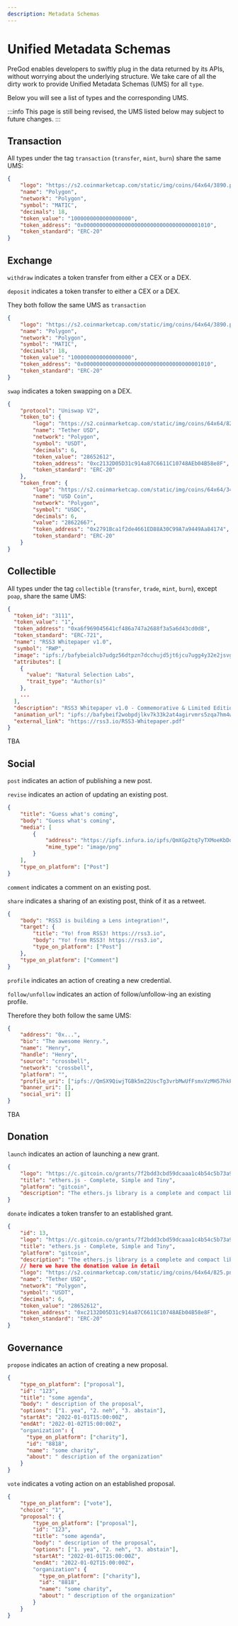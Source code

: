```yaml
---
description: Metadata Schemas
---
```



# Unified Metadata Schemas

PreGod enables developers to swiftly plug in the data returned by its APIs, without worrying about the underlying structure. We take care of all the dirty work to provide Unified Metadata Schemas (UMS) for all `type`.

Below you will see a list of types and the corresponding UMS.

:::info
This page is still being revised, the UMS listed below may subject to future changes.
:::

## Transaction

All types under the tag `transaction` (`transfer`, `mint`, `burn`) share the same UMS:

```json
{
    "logo": "https://s2.coinmarketcap.com/static/img/coins/64x64/3890.png",
    "name": "Polygon",
    "network": "Polygon",
    "symbol": "MATIC",
    "decimals": 18,
    "token_value": "1000000000000000000",
    "token_address": "0x0000000000000000000000000000000000001010",
    "token_standard": "ERC-20"
}
```

## Exchange

<Tabs>
  <TabItem value="exchange_deposit_withdraw" label="deposit/withdraw">

`withdraw` indicates a token transfer from either a CEX or a DEX.

`deposit` indicates a token transfer to either a CEX or a DEX.

They both follow the same UMS as `transaction`

```json
{
    "logo": "https://s2.coinmarketcap.com/static/img/coins/64x64/3890.png",
    "name": "Polygon",
    "network": "Polygon",
    "symbol": "MATIC",
    "decimals": 18,
    "token_value": "1000000000000000000",
    "token_address": "0x0000000000000000000000000000000000001010",
    "token_standard": "ERC-20"
}
```

  </TabItem>

  <TabItem value="exchange_swap" label="swap">

`swap` indicates a token swapping on a DEX.

```json
{
    "protocol": "Uniswap V2",
    "token_to": {
        "logo": "https://s2.coinmarketcap.com/static/img/coins/64x64/825.png",
        "name": "Tether USD",
        "network": "Polygon",
        "symbol": "USDT",
        "decimals": 6,
        "token_value": "28652612",
        "token_address": "0xc2132D05D31c914a87C6611C10748AEb04B58e8F",
        "token_standard": "ERC-20"
    },
    "token_from": {
        "logo": "https://s2.coinmarketcap.com/static/img/coins/64x64/3408.png",
        "name": "USD Coin",
        "network": "Polygon",
        "symbol": "USDC",
        "decimals": 6,
        "value": "28622667",
        "token_address": "0x2791Bca1f2de4661ED88A30C99A7a9449Aa84174",
        "token_standard": "ERC-20"
    }
}
```

  </TabItem>
</Tabs>

## Collectible

All types under the tag `collectible` (`transfer`, `trade`, `mint`, `burn`), except `poap`, share the same UMS:

<Tabs>
  <TabItem value="collectible" label="collectible">

```json
{
  "token_id": "3111",
  "token_value": "1",
  "token_address": "0xa6f969045641cf486a747a2688f3a5a6d43cd0d8",
  "token_standard": "ERC-721",
  "name": "RSS3 Whitepaper v1.0",
  "symbol": "RWP",
  "image": "ipfs://bafybeialcb7udgz56dtpzn7dcchujd5jt6jcu7ugg4y32e2jsvg3z477fq/rss3-whitepaper-no-1.png",
  "attributes": [
    {
      "value": "Natural Selection Labs",
      "trait_type": "Author(s)"
    },
    ...
  ],
  "description": "RSS3 Whitepaper v1.0 - Commemorative & Limited Edition",
  "animation_url": "ipfs://bafybeif2wobpdjlkv7k33k2at4agirvmrs5zqa7hm4wvz72teui6bttg7y/rss3-whitepaper-no-1.glb",
  "external_link": "https://rss3.io/RSS3-Whitepaper.pdf"
}
```

</TabItem>

  <TabItem value="collectible_poap" label="poap">

TBA

</TabItem>

</Tabs>

## Social

<Tabs>
  <TabItem value="social_post" label="post/revise">

`post` indicates an action of publishing a new post.

`revise` indicates an action of updating an existing post.

```json
{
    "title": "Guess what's coming",
    "body": "Guess what's coming",
    "media": [
        {
            "address": "https://ipfs.infura.io/ipfs/QmXGp2tq7yTXMoeKbDqAsFNW9Qw1GGzWbEFiXmhKxVikGj",
            "mime_type": "image/png"
        }
    ],
    "type_on_platform": ["Post"]
}
```

</TabItem>

<TabItem value='social_comment_share' label='comment/share'>

`comment` indicates a comment on an existing post.

`share` indicates a sharing of an existing post, think of it as a retweet.

```json
{
    "body": "RSS3 is building a Lens integration!",
    "target": {
        "title": "Yo! from RSS3! https://rss3.io",
        "body": "Yo! from RSS3! https://rss3.io",
        "type_on_platform": ["Post"]
    },
    "type_on_platform": ["Comment"]
}
```

</TabItem>

  <TabItem value="social_profile_follow_unfollow" label="profile/follow/unfollow">

`profile` indicates an action of creating a new credential.

`follow/unfollow` indicates an action of follow/unfollow-ing an existing profile.

Therefore they both follow the same UMS:

```json
{
    "address": "0x...",
    "bio": "The awesome Henry.",
    "name": "Henry",
    "handle": "Henry",
    "source": "crossbell",
    "network": "crossbell",
    "platform": "",
    "profile_uri": ["ipfs://QmSX9QiwjTGBk5m22UscTg3vrbMwUfFsmxVzMH57hkPD5U/1021.png"],
    "banner_uri": [],
    "social_uri": []
}
```

</TabItem>

  <TabItem value="social_link" label="link">

TBA

</TabItem>
</Tabs>

## Donation

<Tabs>
  <TabItem value="donation_launch" label="launch">

`launch` indicates an action of launching a new grant.

```json
{
    "logo": "https://c.gitcoin.co/grants/7f2bdd3cbd59dcaaa1c4b54c5b73a952/ethers-gitcoin.png",
    "title": "ethers.js - Complete, Simple and Tiny",
    "platform": "gitcoin",
    "description": "The ethers.js library is a complete and compact library for interacting with the Ethereum Blockchains and their ecosystem..."
}
```

</TabItem>
  <TabItem value="donation_donate" label="donate">

`donate` indicates a token transfer to an established grant.

```json
{
    "id": 13,
    "logo": "https://c.gitcoin.co/grants/7f2bdd3cbd59dcaaa1c4b54c5b73a952/ethers-gitcoin.png",
    "title": "ethers.js - Complete, Simple and Tiny",
    "platform": "gitcoin",
    "description": "The ethers.js library is a complete and compact library for interacting with the Ethereum Blockchains and their ecosystem...",
    // here we have the donation value in detail
    "logo": "https://s2.coinmarketcap.com/static/img/coins/64x64/825.png",
    "name": "Tether USD",
    "network": "Polygon",
    "symbol": "USDT",
    "decimals": 6,
    "token_value": "28652612",
    "token_address": "0xc2132D05D31c914a87C6611C10748AEb04B58e8F",
    "token_standard": "ERC-20"
}
```

</TabItem>
</Tabs>

## Governance

<Tabs>
  <TabItem value="governance_propose" label="propose">

`propose` indicates an action of creating a new proposal.

```json
{
    "type_on_platform": ["proposal"],
    "id": "123",
    "title": "some agenda",
    "body": " description of the proposal",
    "options": ["1. yea", "2. neh", "3. abstain"],
    "startAt": "2022-01-01T15:00:00Z",
    "endAt": "2022-01-02T15:00:00Z"，
    "organization": {
      "type_on_platform": ["charity"],
      "id": "8818",
      "name": "some charity",
      "about": " description of the organization"
    }
}
```

</TabItem>
  <TabItem value="governance_vote" label="vote">

`vote` indicates a voting action on an established proposal.

```json
{
    "type_on_platform": ["vote"],
    "choice": "1",
    "proposal": {
        "type_on_platform": ["proposal"],
        "id": "123",
        "title": "some agenda",
        "body": " description of the proposal",
        "options": ["1. yea", "2. neh", "3. abstain"],
        "startAt": "2022-01-01T15:00:00Z",
        "endAt": "2022-01-02T15:00:00Z"，
        "organization": {
          "type_on_platform": ["charity"],
          "id": "8818",
          "name": "some charity",
          "about": " description of the organization"
        }
    }
}
```

</TabItem>
</Tabs>
